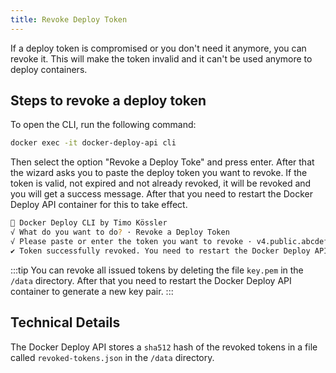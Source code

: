 ```yaml
---
title: Revoke Deploy Token
---
```


If a deploy token is compromised or you don't need it anymore, you can revoke it. This will make the token invalid and it can't be used anymore to deploy containers.

## Steps to revoke a deploy token

To open the CLI, run the following command:

```bash
docker exec -it docker-deploy-api cli
```

Then select the option "Revoke a Deploy Toke" and press enter.
After that the wizard asks you to paste the deploy token you want to revoke.
If the token is valid, not expired and not already revoked, it will be revoked and you will get a success message.
After that you need to restart the Docker Deploy API container for this to take effect.

```bash
🐳 Docker Deploy CLI by Timo Kössler
√ What do you want to do? · Revoke a Deploy Token
√ Please paste or enter the token you want to revoke · v4.public.abcdefghijklmnopqrstuvwxyz1234567890
✔ Token successfully revoked. You need to restart the Docker Deploy API container for this to take effect
```

:::tip
You can revoke all issued tokens by deleting the file `key.pem` in the `/data` directory. After that you need to restart the Docker Deploy API container to generate a new key pair.
:::

## Technical Details

The Docker Deploy API stores a `sha512` hash of the revoked tokens in a file called `revoked-tokens.json` in the `/data` directory.
